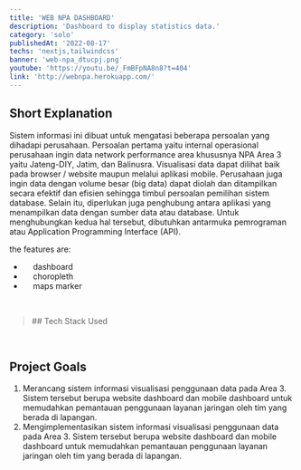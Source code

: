 ```yaml
---
title: 'WEB NPA DASHBOARD'
description: 'Dashboard to display statistics data.'
category: 'solo'
publishedAt: '2022-08-17'
techs: 'nextjs,tailwindcss'
banner: 'web-npa_dtucpj.png'
youtube: 'https://youtu.be/_FmBFpNA8n8?t=404'
link: 'http://webnpa.herokuapp.com/'
---
```


## Short Explanation

Sistem informasi ini dibuat untuk mengatasi beberapa persoalan yang dihadapi perusahaan. Persoalan pertama yaitu internal operasional perusahaan ingin data network performance area khususnya NPA Area 3 yaitu Jateng-DIY, Jatim, dan Balinusra. Visualisasi data dapat dilihat baik pada browser / website maupun melalui aplikasi mobile. Perusahaan juga ingin data dengan volume besar (big data) dapat diolah dan ditampilkan secara efektif dan efisien sehingga timbul persoalan pemilihan sistem database. Selain itu, diperlukan juga penghubung antara aplikasi yang menampilkan data dengan sumber data atau database. Untuk menghubungkan kedua hal tersebut, dibutuhkan antarmuka pemrograman atau Application Programming Interface (API).

the features are:

- <i className='fas fa-chart-line'></i>&emsp; dashboard
- <i className='fas fa-earth-asia'></i>&emsp; choropleth
- <i className='fas fa-map-location-dot'></i>&emsp; maps marker

<br />

<blockquote className='with-icons'>
  ## Tech Stack Used
  <div className='not-prose mt-2'>
    <TechIcons techs={['nextjs', 'tailwindcss']} />
  </div>
</blockquote>

<br />

## Project Goals

1. Merancang sistem informasi visualisasi penggunaan data pada Area 3. Sistem tersebut berupa website dashboard dan mobile dashboard untuk memudahkan pemantauan penggunaan layanan jaringan oleh tim yang berada di lapangan.
2. Mengimplementasikan sistem informasi visualisasi penggunaan data pada Area 3. Sistem tersebut berupa website dashboard dan mobile dashboard untuk memudahkan pemantauan penggunaan layanan jaringan oleh tim yang berada di lapangan.
